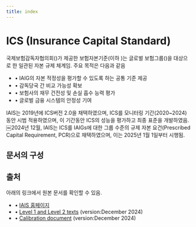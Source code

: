 ```yaml
---
title: index
---
```


# ICS (Insurance Capital Standard)

국제보험감독자협의회(<GTooltip label="IAIS" desc="International Association of Insurance Supervisors"/>)가 제공한 보험자본기준(이하 <GTooltip label="ICS" desc="Insurance Capital Standard"/>)는 글로벌 보험그룹(<GTooltip label ="IAIGs" desc="Internationally Active Insurance Groups"/>)을 대상으로 한 일관된 자본 규제 체계임. 주요 목적은 다음과 같음
- • IAIG의 자본 적정성을 평가할 수 있도록 하는 공통 기준 제공
- • 감독당국 간 비교 가능성 확보
- • 보험사의 재무 건전성 및 손실 흡수 능력 평가
- • 글로벌 금융 시스템의 안정성 기여

IAIS는 2019년에 ICS버전 2.0을 채택하였으며, ICS를 모니터링 기간(2020~2024) 동안 시범 적용하였으며, 이 기간동안 ICS의 성능을 평가하고 최종 표준을 개발하였음. ￼2024년 12월, IAIS는 ICS를 IAIGs에 대한 그룹 수준의 규제 자본 요건(Prescribed Capital Requirement, PCR)으로 채택하였으며, 이는 2025년 1월 1일부터 시행됨. 


## 문서의 구성 
<OverviewPage filePath="/ko/ics" />



## 출처 
아래의 링크에서 원본 문서를 확인할 수 있음.

- • [IAIS 홈페이지](https://www.iais.org/activities-topics/standard-setting/insurance-capital-standard/)
- • [Level 1 and Level 2 texts](https://www.iais.org/uploads/2024/12/ICS-Level-1-and-Level-2-texts.pdf) (version:December 2024)
- • [Calibration document](https://www.iais.org/uploads/2024/12/ICS-calibration-document.pdf) (version:December 2024)